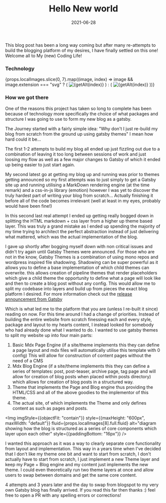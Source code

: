 ﻿---
title: Hello New world
date: 2021-06-28
excerpt: Welcome to the all new and (mostly) improved My Coding Life blog, after many years of procrastinating the Gatsby based rebuild is complete
image: ./gatsby.svg
tags: ["gatsby", "javascript", "tailwind", "mdx", "gaotcounter"]
embeddedImagesLocal:
  - ./gatsby.svg                           # 0
  - ./technologyUsed/styled-components.png # 1
  - ./technologyUsed/mdx.png               # 2
  - ./technologyUsed/yarn.png              # 3
  - ./technologyUsed/goat-counter.svg      # 4
  - ./technologyUsed/netlify-logo.svg      # 5
  - ./technologyUsed/prismjs.svg           # 6
  - ./technologyUsed/tailwindcss.svg       # 7
  - ./coding-life-structure.png            # 8
---

This blog post has been a long way coming but after many re-attempts to build the blogging platform
of my desires, I have finally settled on this one! Welcome all to My (new) Coding Life!

### Technology

<Gallery>
  {props.localImages.slice(0, 7).map((image, index) =>
    image && image.extension === "svg" ? (
      <img
        key={`image-${index}`}
        style={{maxHeight: "120px"}}
        src={image.publicURL}
        alt={getAlt(index)}
      />
    ) : (
      <Img
        key={`image-${index}`}
        imgStyle={{objectFit: "contain"}}
        style={{maxHeight: "120px", maxWidth: "default"}}
        fluid={image.full.fluid}
        alt={getAlt(index)}
      />
  ))}
</Gallery>

### How we got there

One of the reasons this project has taken so long to complete has been because of technology
more specifically the choice of what packages and structure I was going to use to form my
new blog as a gatsby.

The Journey started with a fairly simple idea: "Why don't I just re-build my blog from scratch from the ground up using gatsby themes"
I mean how hard could it be...

The first 1-2 attempts to build my blog all ended up just fizzling out due to a combination of leaving it too
long between sessions of work and just loosing my flow as well as a few major changes to Gatsby of
which it ended up being easier to just start again.

My second latest go at getting my blog up and running was prior to themes getting announced so my first attempts
was to just simply to get a Gatsby site up and running utilising a MarkDown rendering engine (at the time remark)
and a css-in-js library (emotion) however I was yet to discover the truly hardest part of writing your blog from
scratch... Actually finishing it before all of the code becomes irrelevant (well at least in my eyes, probably would
have been fine!)

In this second last real attempt I ended up getting really bogged down in splitting the HTML markdown + css layer from a higher up
theme based layer. This was truly a grand mistake as I ended up spending the majority of my time trying to architect
the perfect abstraction instead of just delivering what mattered, which was the actual implementation of the blog.

I gave up shortly after bogging myself down with non critical issues and didn't try again until Gatsby Themes were announced. For those
who are not in the know, Gatsby Themes is a combination of using mono repos and wordpress inspired file shadowing.
Shadowing can be super powerful as it allows you to define a base implementation of which child themes can overwrite.
this allows creation of pipeline themes that render placeholders which give a child theme
the opportunity to define what a page will look like and then to create a blog post without any config.
This would allow me to split my codebase into layers and build up from pieces
the exact blog platform I desired. For more information check out the [release announcement from Gatsby](https://www.gatsbyjs.com/blog/2019-07-03-announcing-stable-release-gatsby-themes/)

Which is what led me to the platform that you are (unless I re-built it since) reading on now. For this time around
I had a change of priorities. Instead of building the entire website from scratch finessing each and every style, package
and layout to my hearts content, I instead looked for somebody who had already done what I wanted to do. I wanted to use
gatsby themes to split my website up into four main parts:
1. Basic Mdx Page Engine (if a site/theme implements this they can define a page layout and mdx files will automatically
utilise this template with 0 config) This will allow for construction of content pages without the need of a CMS
2. Mdx Blog Engine (if a site/theme implements this they can define a series of templates: post, post-teaser, archive page, tag page
and will allow for creation of blog posts when placed within posts directory) which allows for creation of blog posts
in a structured way.
3. Theme that implements the Page and Blog engine thus providing the HTML/CSS and all of the above goodies to the implementor
of this theme.
4. The actual site, of which implements the Theme and only defines content as such as pages and posts.

<Img
  imgStyle={{objectFit: "contain"}}
  style={{maxHeight: "600px", maxWidth: "default"}}
  fluid={props.localImages[8].full.fluid}
  alt="diagram showing how the blog is structured as a series of core components which layer upon each other"
  style={{paddingBottom: "16px"}}
/>


I wanted this approach as it was a way to clearly separate core functionality from layout and implementation. This way
in a years time when I've decided that I don't like my theme one bit and want to start from scratch, I don't actually
have to start from scratch, I just implement a new Theme layer and keep my Page + Blog engine and my content just implements the new
theme. I could even theoretically run two theme layers at once and allow users to swap between domains and get the same
core content.

4 attempts and 3 years later and the day to swap from blogspot to my very own Gatsby blog has finally arrived. If you
read this far then thanks :) feel free to open a PR with any spelling errors or corrections!